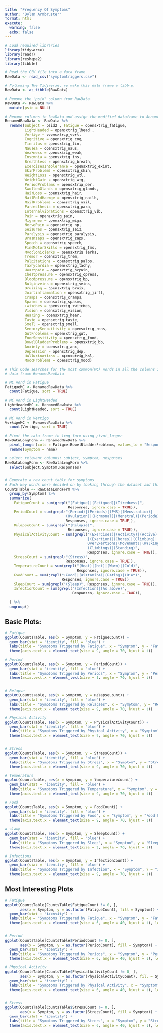 ---
title: "Frequency Of Symptoms"
author: "Dylan Armbruster"
format: html
execute:
  warning: false
  echo: false
---

```{r}
# Load required libraries
library(tidyverse)
library(readr)
library(reshape2)
library(tibble)
```

```{r}
# Read the CSV file into a data frame
RawData <- read_csv("symptomtriggers.csv")

# Following The Tidyverse, we make this data frame a tibble.
RawData <- as_tibble(RawData)

# Remove the 'psid' column from RawData
RawData <- RawData %>%
  mutate(psid = NULL)

# Rename columns in RawData and assign the modified dataframe to RenamedRawData
RenamedRawData <- RawData %>%
  rename(Subject = psid2 , Fatigue = opensxtrig_fatigue, 
         LightHeaded = opensxtrig_lhead ,
         Vertigo = opensxtrig_vert,
         Cognitive = opensxtrig_cog,
         Tinnitus = opensxtrig_tin,
         Nausea = opensxtrig_naus,
         Weakness = opensxtrig_weak,
         Insomnia = opensxtrig_ins,
         Breathless = opensxtrig_breath,
         ExercisesIntolerance = opensxtrig_exint,
         SkinProblems = opensxtrig_skin,
         WeightLoss = opensxtrig_wtl,
         WeightGain = opensxtrig_wtg,
         PeriodProblems = opensxtrig_per,
         SwollenGlands = opensxtrig_glands,
         HairLoss = opensxtrig_hair,
         NailFoldHaemge = opensxtrig_nailh,
         NailProblems = opensxtrig_nail,
         Paraesthesia = opensxtrig_para,
         Internalvibrations = opensxtrig_vib,
         Pain = opensxtrig_pain,
         Migranes = opensxtrig_migs,
         NervePain = opensxtrig_np,
         Seizures = opensxtrig_seiz,
         Paralysis = opensxtrig_paralysis,
         Brainzaps = opensxtrig_zaps,
         Speech = opensxtrig_speech,
         FineMotorSkills = opensxtrig_fms,
         Myoclonicjerks = opensxtrig_jerks,
         Tremor = opensxtrig_trem,
         Palpitations = opensxtrig_palps,
         Taxhycardia = opensxtrig_tachy,
         Heartpain = opensxtrig_hcpain,
         Chestpressure = opensxtrig_cpress,
         Bloodpressure = opensxtrig_bp,
         Bulginveins = opensxtrig_veins,
         Bruising = opensxtrig_bruis,
         Jointinflammation = opensxtrig_jinfl,
         Cramps = opensxtrig_cramps,
         Spasms = opensxtrig_spasms,
         Twitches = opensxtrig_twitches,
         Vision = opensxtrig_vision,
         Hearing = opensxtrig_hear,
         Taste = opensxtrig_taste,
         Smell = opensxtrig_smell,
         SensorySenbsitivity = opensxtrig_sens,
         GutProblems = opensxtrig_gut,
         FoodSensitivity = opensxtrig_food,
         BowelBladderProblems = opensxtrig_bb,
         Anxiety = opensxtrig_anx,
         Depression = opensxtrig_dep,
         Hallucinations = opensxtrig_hal,
         MoodProblems = opensxtrig_mood)

# This Code searches for the most common(MC) Words in all the columns in the 
# data frame RenamedRawData 

# MC Word in Fatigue
FatigueMC <- RenamedRawData %>%
  count(Fatigue, sort = TRUE)

# MC Word in LightHeaded
LightHeadedMC <- RenamedRawData %>%
  count(LightHeaded, sort = TRUE)

# MC Word in Vertigo
VertigoMC <- RenamedRawData %>%
  count(Vertigo, sort = TRUE)
```

```{r}
# Pivot the data frame to long form using pivot_longer
RawDataLongForm <- RenamedRawData %>%
  pivot_longer(cols = Fatigue:BowelBladderProblems, values_to = "Responses")  %>%
  rename(Symptom = name)

# Select relevant columns: Subject, Symptom, Responses
RawDataLongForm <- RawDataLongForm %>%
  select(Subject,Symptom,Responses)


# Generate a raw count table for symptoms
# Each key words were decided on by looking through the dataset and thinking about how well the reported words related to the key words. For example, for Physical Activity, I considered reported words that would relate to some sort of movement. Such as climbing or exercise. 
CountsTable <- RawDataLongForm %>%
  group_by(Symptom) %>%
  summarize(
    FatigueCount = sum(grepl("(Fatigue)|(Fatigued)|(Tiredness)",
                             Responses, ignore.case = TRUE)),
    PeriodCount = sum(grepl("(Period)|(Periods)|(PMS)|(Menstration)|
                            (Ovulation)|(Hormonal)|(Menstral)|(Periode)",
                            Responses, ignore.case = TRUE)),
    RelapseCount = sum(grepl("(Relapse)",
                             Responses, ignore.case = TRUE)),
    PhysicalActivityCount = sum(grepl("(Exercises)|(Activity)|(Active)
                                      |(Exertion)|(Chores)|(Climbing)|
                                      OverExertion)|(Movement)|(Walking)|
                                      (Climbings)|(Standing)",
                                      Responses, ignore.case = TRUE)),
    StressCount = sum(grepl("(Stress)",
                            Responses, ignore.case = TRUE)),
    TemperatureCount = sum(grepl("(Heat)|(Hot)|(Warm)|(Cold)",
                                 Responses, ignore.case = TRUE)),
    FoodCount = sum(grepl("(Food)|(Histamine)|(Eating)|(Diet)",
                          Responses, ignore.case = TRUE)),
    SleepCount = sum(grepl("(Sleep)", Responses, ignore.case = TRUE)),
    InfectionCount = sum(grepl("(Infection)|(As above)",
                               Responses, ignore.case = TRUE)),
  
  ) %>%
  ungroup()
```

## Basic Plots:

```{r}
# Fatigue
ggplot(CountsTable, aes(x = Symptom, y = FatigueCount)) +
  geom_bar(stat = "identity", fill = "blue") +
  labs(title = "Symptoms Triggered by Fatigue", x = "Symptom", y = "Fatigue Frequency") +
  theme(axis.text.x = element_text(size = 9, angle = 70, hjust = 1))

# Period
ggplot(CountsTable, aes(x = Symptom, y = PeriodCount)) +
  geom_bar(stat = "identity", fill = "blue") +
  labs(title = "Symptoms Triggered by Periods", x = "Symptom", y = "Period Frequency") +
  theme(axis.text.x = element_text(size = 9, angle = 70, hjust = 1))


# Relapse
ggplot(CountsTable, aes(x = Symptom, y = RelapseCount)) +
  geom_bar(stat = "identity", fill = "blue") +
  labs(title = "Symptoms Triggered by Relapses", x = "Symptom", y = "Relapse Frequency") +
  theme(axis.text.x = element_text(size = 9, angle = 70, hjust = 1))

# Physical Activity
ggplot(CountsTable, aes(x = Symptom, y = PhysicalActivityCount)) +
  geom_bar(stat = "identity", fill = "blue") +
  labs(title = "Symptoms Triggered by Physical Activity", x = "Symptom", y = "Physical Activity Frequency") +
  theme(axis.text.x = element_text(size = 9, angle = 70, hjust = 1))


# Stress
ggplot(CountsTable, aes(x = Symptom, y = StressCount)) +
  geom_bar(stat = "identity", fill = "blue") +
  labs(title = "Symptoms Triggered by Stress", x = "Symptom", y = "Stress Frequency") +
  theme(axis.text.x = element_text(size = 9, angle = 70, hjust = 1))

# Temperature
ggplot(CountsTable, aes(x = Symptom, y = TemperatureCount)) +
  geom_bar(stat = "identity", fill = "blue") +
  labs(title = "Symptoms Triggered by Temperature", x = "Symptom", y = "Temperature Frequency") +
  theme(axis.text.x = element_text(size = 9, angle = 70, hjust = 1))

# Food
ggplot(CountsTable, aes(x = Symptom, y = FoodCount)) +
  geom_bar(stat = "identity", fill = "blue") +
  labs(title = "Symptoms Triggered by Food", x = "Symptom", y = "Food Frequency") +
  theme(axis.text.x = element_text(size = 9, angle = 70, hjust = 1))

# Sleep
ggplot(CountsTable, aes(x = Symptom, y = SleepCount)) +
  geom_bar(stat = "identity", fill = "blue") +
  labs(title = "Symptoms Triggered by Sleep", x = "Symptom", y = "Sleep Frequency") +
  theme(axis.text.x = element_text(size = 9, angle = 70, hjust = 1))

# Infections
ggplot(CountsTable, aes(x = Symptom, y = InfectionCount)) +
  geom_bar(stat = "identity", fill = "blue") +
  labs(title = "Symptoms Triggered by Infection", x = "Symptom", y = "Infection Frequency") +
  theme(axis.text.x = element_text(size = 9, angle = 70, hjust = 1))


```

## Most Interesting Plots

```{r}
# Fatigue
ggplot(CountsTable[CountsTable$FatigueCount != 0, ], 
       aes(x = Symptom, y = as.factor(FatigueCount), fill = Symptom)) +
  geom_bar(stat = "identity") +
  labs(title = "Symptoms Triggered by Fatigue", x = "Symptom", y = "Fatigue Frequency") +
  theme(axis.text.x = element_text(size = 6, angle = 40, hjust = 1), legend.position = "none")


# Period
ggplot(CountsTable[CountsTable$PeriodCount != 0, ], 
       aes(x = Symptom, y = as.factor(PeriodCount), fill = Symptom)) +
  geom_bar(stat = "identity") +
  labs(title = "Symptoms Triggered by Periods", x = "Symptom", y = "Period Frequency") +
  theme(axis.text.x = element_text(size = 6, angle = 40, hjust = 1), legend.position = "none")

# Physical Activity
ggplot(CountsTable[CountsTable$PhysicalActivityCount != 0, ], 
       aes(x = Symptom, y = as.factor(PhysicalActivityCount), fill = Symptom)) +
  geom_bar(stat = "identity") +
  labs(title = "Symptoms Triggered by Physical Activity", x = "Symptom", y = "Physical Activity Frequency") +
  theme(axis.text.x = element_text(size = 6, angle = 40, hjust = 1), legend.position = "none")


# Stress
ggplot(CountsTable[CountsTable$StressCount != 0, ], 
       aes(x = Symptom, y = as.factor(StressCount), fill = Symptom)) +
  geom_bar(stat = "identity") +
  labs(title = "Symptoms Triggered by Stress", x = "Symptom", y = "Stress Frequency") +
  theme(axis.text.x = element_text(size = 6, angle = 40, hjust = 1), legend.position = "none")


```
